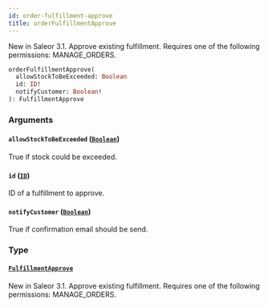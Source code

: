 ```yaml
---
id: order-fulfillment-approve
title: orderFulfillmentApprove
---
```


New in Saleor 3.1. Approve existing fulfillment. Requires one of the following permissions: MANAGE_ORDERS.

```graphql
orderFulfillmentApprove(
  allowStockToBeExceeded: Boolean
  id: ID!
  notifyCustomer: Boolean!
): FulfillmentApprove
```

### Arguments

#### `allowStockToBeExceeded` ([`Boolean`](../../../developer/api-reference/scalars/boolean))

True if stock could be exceeded.

#### `id` ([`ID`](../../../developer/api-reference/scalars/id))

ID of a fulfillment to approve.

#### `notifyCustomer` ([`Boolean`](../../../developer/api-reference/scalars/boolean))

True if confirmation email should be send.

### Type

#### [`FulfillmentApprove`](../../../developer/api-reference/objects/fulfillment-approve)

New in Saleor 3.1. Approve existing fulfillment. Requires one of the following permissions: MANAGE_ORDERS.
